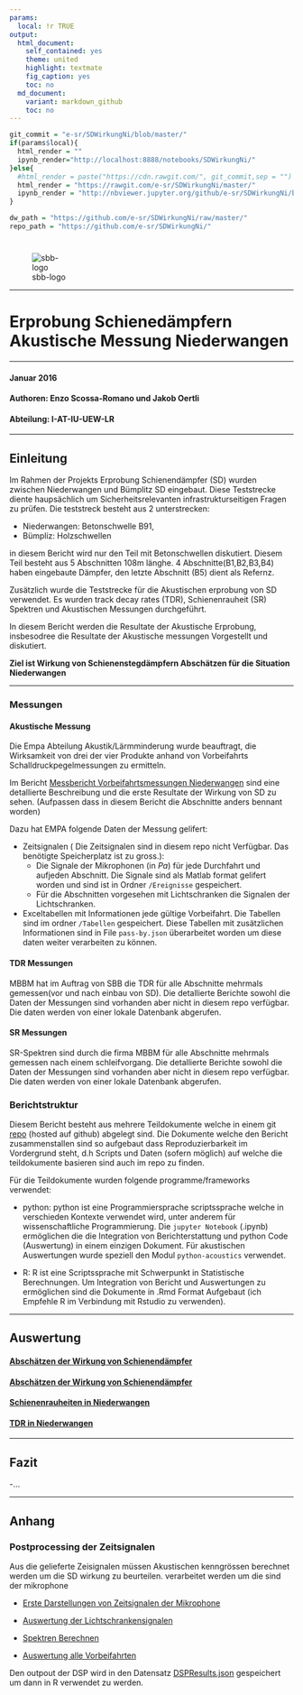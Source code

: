 ```yaml
---
params:
  local: !r TRUE
output:
  html_document:
    self_contained: yes
    theme: united
    highlight: textmate
    fig_caption: yes
    toc: no
  md_document:
    variant: markdown_github
    toc: no
---
```

```r
git_commit = "e-sr/SDWirkungNi/blob/master/"
if(params$local){
  html_render = ""
  ipynb_render="http://localhost:8888/notebooks/SDWirkungNi/"
}else{
  #html_render = paste("https://cdn.rawgit.com/", git_commit,sep = "")
  html_render = "https://rawgit.com/e-sr/SDWirkungNi/master/"
  ipynb_render = "http://nbviewer.jupyter.org/github/e-sr/SDWirkungNi/blob/master/"
}

dw_path = "https://github.com/e-sr/SDWirkungNi/raw/master/"
repo_path = "https://github.com/e-sr/SDWirkungNi/"
```
<h1> </h1> 

<div style="width:150px; height=20px">
![sbb-logo](Sbb-logo.png)
</div>

----

<h1>Erprobung Schienedämpfern <br/>Akustische Messung Niederwangen </h1> 

----

#### Januar 2016

#### Authoren: Enzo Scossa-Romano und Jakob Oertli

#### Abteilung: I-AT-IU-UEW-LR

----

## Einleitung 

Im Rahmen der Projekts Erprobung Schienendämpfer (SD) wurden zwischen Niederwangen und Bümplitz SD eingebaut. Diese Teststrecke diente haupsächlich um Sicherheitsrelevanten infrastrukturseitigen Fragen zu prüfen. Die teststreck besteht aus 2 unterstrecken:

- Niederwangen: Betonschwelle B91,
- Bümpliz: Holzschwellen

in diesem Bericht wird nur den Teil mit Betonschwellen diskutiert. Diesem Teil besteht aus 5 Abschnitten 108m länghe. 4 Abschnitte(B1,B2,B3,B4) haben eingebaute Dämpfer, den letzte Abschnitt (B5) dient als Refernz.

Zusätzlich wurde die Teststrecke für die Akustischen erprobung von SD verwendet.
Es wurden track decay rates (TDR), Schienenrauheit (SR) Spektren  und Akustischen Messungen durchgeführt.

In diesem Bericht werden die Resultate der Akustische Erprobung, insbesodree die Resultate der Akustische messungen Vorgestellt und diskutiert.

**Ziel ist Wirkung von Schienenstegdämpfern Abschätzen für die Situation Niederwangen**

----

### Messungen

#### Akustische Messung

Die Empa Abteilung Akustik/Lärmminderung wurde beauftragt, die Wirksamkeit von drei der vier Produkte anhand von Vorbeifahrts Schalldruckpegelmessungen zu ermitteln. 

Im Bericht [Messbericht Vorbeifahrtsmessungen Niederwangen](`r paste(dw_path, "Messbericht Vorbeifahrtsmessungen Niederwangen sig.pdf", sep = "")`) sind eine detallierte Beschreibung und die erste Resultate der Wirkung von SD zu sehen. (Aufpassen dass in diesem Bericht die Abschnitte anders bennant worden)

Dazu hat EMPA folgende Daten der Messung gelifert:

- Zeitsignalen ( Die Zeitsignalen sind in diesem repo nicht Verfügbar. Das benötigte Speicherplatz ist zu gross.):
    - Die Signale der Mikrophonen (in $Pa$) für jede Durchfahrt und aufjeden Abschnitt. Die Signale sind als Matlab format gelifert worden und sind ist in Ordner `/Ereignisse` gespeichert.
    - Für die Abschnitten vorgesehen mit Lichtschranken die Signalen der Lichtschranken.

-  Exceltabellen mit Informationen  jede gültige Vorbeifahrt.  Die Tabellen sind im ordner `/Tabellen` gespeichert. Diese Tabellen mit zusätzlichen Informationen sind in File `pass-by.json` überarbeitet worden um diese daten weiter verarbeiten zu können.

#### TDR Messungen

MBBM hat im Auftrag von SBB die TDR für alle Abschnitte mehrmals gemessen(vor und nach einbau von SD). Die detallierte Berichte sowohl die Daten der Messungen sind vorhanden aber nicht in diesem repo verfügbar. Die daten werden von einer lokale Datenbank abgerufen.

#### SR Messungen

SR-Spektren sind durch die firma MBBM für alle Abschnitte mehrmals gemessen nach einem schleifvorgang. Die detallierte Berichte sowohl die Daten der Messungen sind vorhanden aber nicht in diesem repo verfügbar. Die daten werden von einer lokale Datenbank abgerufen.

### Berichtstruktur

Diesem Bericht besteht aus mehrere Teildokumente welche in einem git [repo](`r  repo_path`) (hosted auf github) abgelegt sind.
Die Dokumente welche den Bericht zusammenstallen sind so aufgebaut dass Reproduzierbarkeit im Vordergrund steht, d.h Scripts und Daten (sofern möglich) auf welche die teildokumente basieren sind auch im repo zu finden.

Für die Teildokumente wurden folgende programme/frameworks verwendet:
  
- python: python ist eine Programmiersprache scriptssprache welche in verschieden Kontexte verwendet wird, unter anderem für wissenschaftliche Programmierung. Die `jupyter Notebook` (.ipynb) ermöglichen die die Integration von  Berichterstattung und python Code (Auswertung) in einem einzigen Dokument. Für akustischen Auswertungen wurde speziell den Modul `python-acoustics` verwendet.

- R: R ist eine Scriptssprache mit Schwerpunkt in Statistische Berechnungen. Um Integration von Bericht und Auswertungen zu ermöglichen sind die Dokumente in .Rmd Format Aufgebaut (ich Empfehle R im Verbindung mit Rstudio zu verwenden).

----

## Auswertung

#### [Abschätzen der Wirkung von Schienendämpfer](`r paste( html_render, "Vorbeifahrten.html", sep = "") `)

#### [Abschätzen der Wirkung von Schienendämpfer](`r paste( html_render, "SD_wirkung.html", sep = "") `)

#### [Schienenrauheiten in Niederwangen](`r paste( html_render, "SR_Ni.html", sep = "") `)

#### [TDR in Niederwangen](`r paste( html_render, "TDR_Ni.html", sep = "") `)




-----

## Fazit

 -...

-----

## Anhang

### Postprocessing der Zeitsignalen

Aus die gelieferte Zeisignalen müssen Akustischen kenngrössen berechnet werden um die SD wirkung zu beurteilen. verarbeitet werden um die  sind der mikrophone

- [Erste Darstellungen von Zeitsignalen der Mikrophone](`r paste( ipynb_render, "darstellungMicSignale.ipynb", sep = "") `)

- [Auswertung der Lichtschrankensignalen](`r paste( ipynb_render, "analyseLS.ipynb", sep = "") `)

- [Spektren Berechnen](`r paste( ipynb_render, "SpektrenBerechnen.ipynb", sep = "") `)

- [Auswertung alle Vorbeifahrten](`r paste( ipynb_render,"DSPAuswertung.ipynb", sep = "") `)

Den outpout der DSP  wird in den Datensatz [DSPResults.json](DSPResults.json) gespeichert um dann in R verwendet zu werden.




